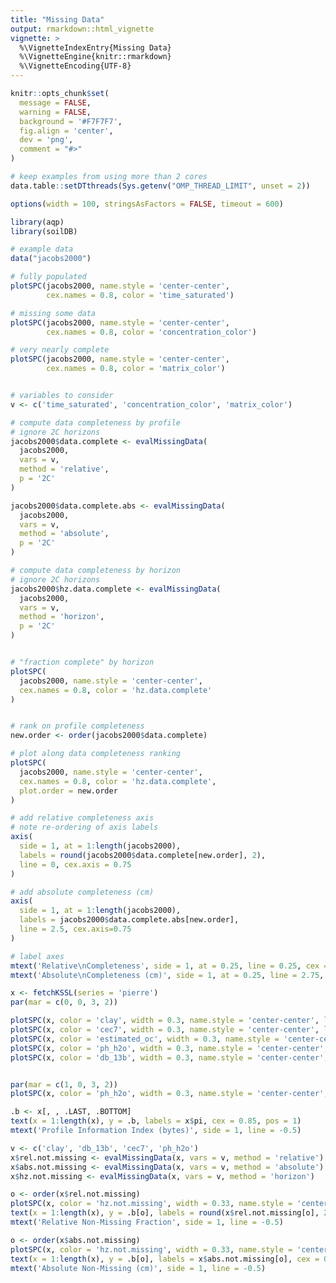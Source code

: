 ---
title: "Missing Data"
output: rmarkdown::html_vignette
vignette: >
  %\VignetteIndexEntry{Missing Data}
  %\VignetteEngine{knitr::rmarkdown}
  %\VignetteEncoding{UTF-8}
---

```{r setup, echo=FALSE, results='hide', warning=FALSE}
knitr::opts_chunk$set(
  message = FALSE,
  warning = FALSE,
  background = '#F7F7F7',
  fig.align = 'center',
  dev = 'png',
  comment = "#>"
)

# keep examples from using more than 2 cores
data.table::setDTthreads(Sys.getenv("OMP_THREAD_LIMIT", unset = 2))

options(width = 100, stringsAsFactors = FALSE, timeout = 600)
```


```{r}
library(aqp)
library(soilDB)
```



```{r}
# example data
data("jacobs2000")

# fully populated
plotSPC(jacobs2000, name.style = 'center-center', 
        cex.names = 0.8, color = 'time_saturated')

# missing some data
plotSPC(jacobs2000, name.style = 'center-center', 
        cex.names = 0.8, color = 'concentration_color')

# very nearly complete
plotSPC(jacobs2000, name.style = 'center-center', 
        cex.names = 0.8, color = 'matrix_color')


# variables to consider
v <- c('time_saturated', 'concentration_color', 'matrix_color')

# compute data completeness by profile
# ignore 2C horizons
jacobs2000$data.complete <- evalMissingData(
  jacobs2000, 
  vars = v, 
  method = 'relative',
  p = '2C'
)

jacobs2000$data.complete.abs <- evalMissingData(
  jacobs2000, 
  vars = v, 
  method = 'absolute',
  p = '2C'
)

# compute data completeness by horizon
# ignore 2C horizons
jacobs2000$hz.data.complete <- evalMissingData(
  jacobs2000, 
  vars = v, 
  method = 'horizon',
  p = '2C'
)


# "fraction complete" by horizon
plotSPC(
  jacobs2000, name.style = 'center-center', 
  cex.names = 0.8, color = 'hz.data.complete'
)


# rank on profile completeness
new.order <- order(jacobs2000$data.complete)

# plot along data completeness ranking
plotSPC(
  jacobs2000, name.style = 'center-center', 
  cex.names = 0.8, color = 'hz.data.complete', 
  plot.order = new.order
)

# add relative completeness axis
# note re-ordering of axis labels
axis(
  side = 1, at = 1:length(jacobs2000), 
  labels = round(jacobs2000$data.complete[new.order], 2),
  line = 0, cex.axis = 0.75
)

# add absolute completeness (cm)
axis(
  side = 1, at = 1:length(jacobs2000), 
  labels = jacobs2000$data.complete.abs[new.order],
  line = 2.5, cex.axis=0.75
)

# label axes
mtext('Relative\nCompleteness', side = 1, at = 0.25, line = 0.25, cex = 0.8)
mtext('Absolute\nCompleteness (cm)', side = 1, at = 0.25, line = 2.75, cex = 0.8)
```


```{r}
x <- fetchKSSL(series = 'pierre')
par(mar = c(0, 0, 3, 2))

plotSPC(x, color = 'clay', width = 0.3, name.style = 'center-center', label = 'pedon_completeness_index')
plotSPC(x, color = 'cec7', width = 0.3, name.style = 'center-center', label = 'pedon_completeness_index')
plotSPC(x, color = 'estimated_oc', width = 0.3, name.style = 'center-center', label = 'pedon_completeness_index')
plotSPC(x, color = 'ph_h2o', width = 0.3, name.style = 'center-center', label = 'pedon_completeness_index')
plotSPC(x, color = 'db_13b', width = 0.3, name.style = 'center-center', label = 'pedon_completeness_index')


par(mar = c(1, 0, 3, 2))
plotSPC(x, color = 'ph_h2o', width = 0.3, name.style = 'center-center', label = 'pedon_completeness_index')

.b <- x[, , .LAST, .BOTTOM]
text(x = 1:length(x), y = .b, labels = x$pi, cex = 0.85, pos = 1)
mtext('Profile Information Index (bytes)', side = 1, line = -0.5)

v <- c('clay', 'db_13b', 'cec7', 'ph_h2o')
x$rel.not.missing <- evalMissingData(x, vars = v, method = 'relative')
x$abs.not.missing <- evalMissingData(x, vars = v, method = 'absolute')
x$hz.not.missing <- evalMissingData(x, vars = v, method = 'horizon')

o <- order(x$rel.not.missing)
plotSPC(x, color = 'hz.not.missing', width = 0.33, name.style = 'center-center', label = 'pedon_completeness_index', plot.order = o)
text(x = 1:length(x), y = .b[o], labels = round(x$rel.not.missing[o], 2), cex = 0.85, pos = 1)
mtext('Relative Non-Missing Fraction', side = 1, line = -0.5)

o <- order(x$abs.not.missing)
plotSPC(x, color = 'hz.not.missing', width = 0.33, name.style = 'center-center', label = 'pedon_completeness_index', plot.order = o)
text(x = 1:length(x), y = .b[o], labels = x$abs.not.missing[o], cex = 0.85, pos = 1)
mtext('Absolute Non-Missing (cm)', side = 1, line = -0.5)

```